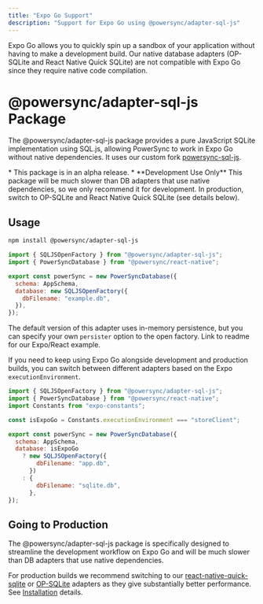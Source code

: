 ```yaml
---
title: "Expo Go Support"
description: "Support for Expo Go using @powersync/adapter-sql-js"
---
```


Expo Go allows you to quickly spin up a sandbox of your application without having to make a development build. Our native database adapters (OP-SQLite and React Native Quick SQLite) are not compatible with Expo Go since they require native code compilation.

# @powersync/adapter-sql-js Package

The @powersync/adapter-sql-js package provides a pure JavaScript SQLite implementation using SQL.js, allowing PowerSync to work in Expo Go without native dependencies. It uses our custom fork [powersync-sql-js](https://github.com/powersync-ja/powersync-sql-js).

<Warning>
* This package is in an alpha release.
* **Development Use Only**
  This package will be much slower than DB adapters that use native dependencies, so we only recommend it for development. In production, switch to OP-SQLite and React Native Quick SQLite (see details below).
</Warning>

## Usage

```bash
npm install @powersync/adapter-sql-js
```

```js SystemProvider.tsx
import { SQLJSOpenFactory } from "@powersync/adapter-sql-js";
import { PowerSyncDatabase } from "@powersync/react-native";

export const powerSync = new PowerSyncDatabase({
  schema: AppSchema,
  database: new SQLJSOpenFactory({
    dbFilename: "example.db",
  }),
});
```

The default version of this adapter uses in-memory persistence, but you can specify your own `persister` option to the open factory.
Link to readme for our Expo/React example.

If you need to keep using Expo Go alongside development and production builds, you can switch between different adapters based on the Expo `executionEnvironment`.

```js SystemProvider.tsx
import { SQLJSOpenFactory } from "@powersync/adapter-sql-js";
import { PowerSyncDatabase } from "@powersync/react-native";
import Constants from "expo-constants";

const isExpoGo = Constants.executionEnvironment === "storeClient";

export const powerSync = new PowerSyncDatabase({
  schema: AppSchema,
  database: isExpoGo
    ? new SQLJSOpenFactory({
        dbFilename: "app.db",
      })
    : {
        dbFilename: "sqlite.db",
      },
});
```

## Going to Production

The @powersync/adapter-sql-js package is specifically designed to streamline the development workflow on Expo Go and will be much slower than DB adapters that use native dependencies.

For production builds we recommend switching to our [react-native-quick-sqlite](https://www.npmjs.com/package/@journeyapps/react-native-quick-sqlite) or [OP-SQLite](https://www.npmjs.com/package/@powersync/op-sqlite) adapters as they give substantially better performance. See [Installation](/client-sdk-references/react-native-and-expo#install-peer-dependencies) details.
